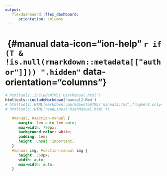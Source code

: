 ```yaml
---
output:
   flexdashboard::flex_dashboard:
      orientation: columns
---
```


# &shy; {#manual data-icon="ion-help" `r if (T & !is.null(rmarkdown::metadata[["author"]])) ".hidden"` data-orientation="columns"}

```r
# htmltools::includeHTML('UserManual.html')
htmltools::includeMarkdown('manual2.Rmd')
# htmltools::HTML(markdown::markdownToHTML('manual2.Tmd',fragment.only=!TRUE))
# htmltools::HTML(readLines('UserManual.html'))
```

```css
   #manual, #section-manual {
      margin: 1em auto 1em auto;
      max-width: 790px;
      background-color: white;
      padding: 1em;
      height: unset !important;
   }
   #manual img, #section-manual img {
      height: 360px;
      width: auto;
      max-width: auto;
   }
```

